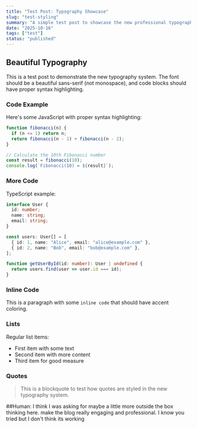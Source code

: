 ```yaml
---
title: "Test Post: Typography Showcase"
slug: "test-styling"
summary: "A simple test post to showcase the new professional typography and syntax highlighting."
date: "2025-10-16"
tags: ["test"]
status: "published"
---
```


## Beautiful Typography

This is a test post to demonstrate the new typography system. The font should be a beautiful sans-serif (not monospace), and code blocks should have proper syntax highlighting.

### Code Example

Here's some JavaScript with proper syntax highlighting:

```javascript
function fibonacci(n) {
  if (n <= 1) return n;
  return fibonacci(n - 1) + fibonacci(n - 2);
}

// Calculate the 10th Fibonacci number
const result = fibonacci(10);
console.log(`Fibonacci(10) = ${result}`);
```

### More Code

TypeScript example:

```typescript
interface User {
  id: number;
  name: string;
  email: string;
}

const users: User[] = [
  { id: 1, name: "Alice", email: "alice@example.com" },
  { id: 2, name: "Bob", email: "bob@example.com" },
];

function getUserById(id: number): User | undefined {
  return users.find(user => user.id === id);
}
```

### Inline Code

This is a paragraph with some `inline code` that should have accent coloring.

### Lists

Regular list items:

- First item with some text
- Second item with more content
- Third item for good measure

### Quotes

> This is a blockquote to test how quotes are styled in the new typography system.

##Human: I think I was asking for maybe a little more outside the box thinking here. make the blog really engaging and professional. I know you tried but I don't think its working